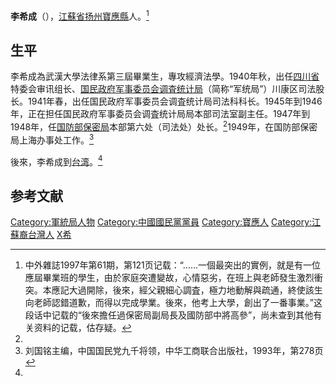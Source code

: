 '''李希成'''（{{来源请求|{{bd|1903年||1962年|}}}}），[[江蘇省|江蘇省]][[扬州|扬州]][[寶應縣|寶應縣]]人。<ref name=zwzz>中外雜誌1997年第61期，第121页记载：“……一個最突出的實例，就是有一位應屆畢業班的學生，由於家庭突遭變故，心情惡劣，在班上與老師發生激烈衝突。本應記大過開除，後來，經父親細心調査，極力地動解與疏通，終使該生向老師認錯道歉，而得以完成學業。後來，他考上大學，創出了一番事業。”这段话中记载的“後來擔任過保密局副局長及國防部中將高參”，尚未查到其他有关资料的记载，估存疑。</ref>

==生平==
李希成為武漢大學法律系第三屆畢業生，專攻經濟法學。1940年秋，出任[[四川省|四川省]]特委会审讯组长、[[军统局|国民政府军事委员会调査统计局]]（简称“军统局”）川康区司法股长。1941年春，出任国民政府军事委员会调査统计局司法科科长。1945年到1946年，正在担任国民政府军事委员会调査统计局局本部司法室副主任。1947年到1948年，任[[国防部保密局|国防部保密局]]本部第六处（司法处）处长。<ref name=liu/>1949年，在国防部保密局上海办事处工作。<ref name=liu>刘国铭主编，中国国民党九千将领，中华工商联合出版社，1993年，第278页</ref>

後來，李希成到[[台湾|台湾]]。<ref name=zwzz/>

==参考文献==
{{reflist}}

{{DEFAULTSORT:Lee李}}
[[Category:軍統局人物|Category:軍統局人物]]
[[Category:中國國民黨黨員|Category:中國國民黨黨員]]
[[Category:寶應人|Category:寶應人]]
[[Category:江蘇裔台灣人|Category:江蘇裔台灣人]]
[[Category:李姓|X希]]